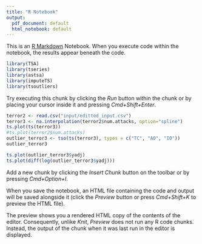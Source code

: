 ```yaml
---
title: "R Notebook"
output:
  pdf_document: default
  html_notebook: default
---
```


This is an [R Markdown](http://rmarkdown.rstudio.com) Notebook. When you execute code within the notebook, the results appear beneath the code. 

```r
library(TSA)
library(tseries)
library(astsa)
library(imputeTS)
library(tsoutliers)
```

Try executing this chunk by clicking the *Run* button within the chunk or by placing your cursor inside it and pressing *Cmd+Shift+Enter*. 

```r
terror2 <- read.csv("input/editted_input.csv")
terror3 <- na.interpolation(terror2$num.attacks, option="spline")
ts.plot(ts(terror3))
#ts.plot(terror2$num.attacks)
outlier_terror3 <- tso(ts(terror3), types = c("TC", "AO", "IO"))
outlier_terror3
```

```r
ts.plot(outlier_terror3$yadj)
ts.plot(diff(log(outlier_terror3$yadj)))
```

Add a new chunk by clicking the *Insert Chunk* button on the toolbar or by pressing *Cmd+Option+I*.

When you save the notebook, an HTML file containing the code and output will be saved alongside it (click the *Preview* button or press *Cmd+Shift+K* to preview the HTML file). 

The preview shows you a rendered HTML copy of the contents of the editor. Consequently, unlike *Knit*, *Preview* does not run any R code chunks. Instead, the output of the chunk when it was last run in the editor is displayed.

